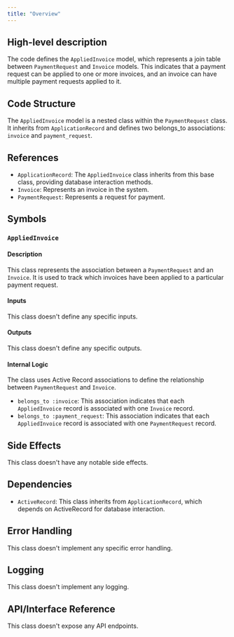 ```yaml
---
title: "Overview"
---
```


## High-level description
The code defines the `AppliedInvoice` model, which represents a join table between `PaymentRequest` and `Invoice` models. This indicates that a payment request can be applied to one or more invoices, and an invoice can have multiple payment requests applied to it.

## Code Structure
The `AppliedInvoice` model is a nested class within the `PaymentRequest` class. It inherits from `ApplicationRecord` and defines two belongs_to associations: `invoice` and `payment_request`.

## References
- `ApplicationRecord`: The `AppliedInvoice` class inherits from this base class, providing database interaction methods.
- `Invoice`: Represents an invoice in the system.
- `PaymentRequest`: Represents a request for payment.

## Symbols

### `AppliedInvoice`
#### Description
This class represents the association between a `PaymentRequest` and an `Invoice`. It is used to track which invoices have been applied to a particular payment request.

#### Inputs
This class doesn't define any specific inputs.

#### Outputs
This class doesn't define any specific outputs.

#### Internal Logic
The class uses Active Record associations to define the relationship between `PaymentRequest` and `Invoice`. 
- `belongs_to :invoice`: This association indicates that each `AppliedInvoice` record is associated with one `Invoice` record.
- `belongs_to :payment_request`: This association indicates that each `AppliedInvoice` record is associated with one `PaymentRequest` record.

## Side Effects
This class doesn't have any notable side effects.

## Dependencies
- `ActiveRecord`: This class inherits from `ApplicationRecord`, which depends on ActiveRecord for database interaction.

## Error Handling
This class doesn't implement any specific error handling.

## Logging
This class doesn't implement any logging.

## API/Interface Reference
This class doesn't expose any API endpoints.
